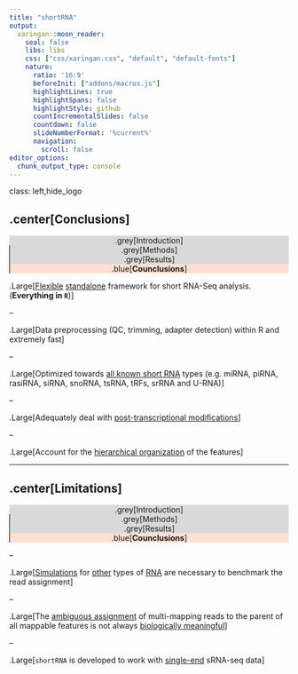 ```yaml
---
title: "shortRNA"
output: 
  xaringan::moon_reader:
    seal: false
    libs: libs
    css: ["css/xaringan.css", "default", "default-fonts"]
    nature:
      ratio: '16:9'
      beforeInit: ["addons/macros.js"]
      highlightLines: true
      highlightSpans: false
      highlightStyle: github
      countIncrementalSlides: false
      countdown: false
      slideNumberFormat: '%current%'
      navigation:
        scroll: false
editor_options: 
  chunk_output_type: console
---
```


class: left,hide_logo

## .center[Conclusions]

<div class="my-footer1" style="text-align: center;background-color:#D9D9D9;"> .grey[Introduction] </div>
<div class="my-footer2" style="text-align: center;background-color:#D9D9D9;border-left:1px solid black;"> .grey[Methods] </div>
<div class="my-footer3" style="text-align: center;background-color:#D9D9D9;border-left:1px solid black;"> .grey[Results] </div>
<div class="my-footer4" style="text-align: center;background-color:#FEE0D2;border-left:1px solid black;"> .blue[<b>Counclusions</b>] </div>


.Large[<u>Flexible</u> <u>standalone</u> framework for short RNA-Seq analysis. (**Everything in `R`**)]

--

.Large[Data preprocessing (QC, trimming, adapter detection) within R and extremely fast]

--

.Large[Optimized towards <u>all known short RNA</u> types (e.g. miRNA, piRNA, rasiRNA, siRNA, snoRNA, tsRNA, tRFs, srRNA and U-RNA)]

--

.Large[Adequately deal with <u>post-transcriptional modifications</u>]

--

.Large[Account for the <u>hierarchical organization</u> of the features]

---


## .center[Limitations]

<div class="my-footer1" style="text-align: center;background-color:#D9D9D9;"> .grey[Introduction] </div>
<div class="my-footer2" style="text-align: center;background-color:#D9D9D9;border-left:1px solid black;"> .grey[Methods] </div>
<div class="my-footer3" style="text-align: center;background-color:#D9D9D9;border-left:1px solid black;"> .grey[Results] </div>
<div class="my-footer4" style="text-align: center;background-color:#FEE0D2;border-left:1px solid black;"> .blue[<b>Counclusions</b>] </div>

--

.Large[<u>Simulations</u> for <u>other</u> types of <u>RNA</u> are necessary to benchmark the read assignment]

--

.Large[The <u>ambiguous assignment</u> of multi-mapping reads to the parent of all mappable features is not always <u>biologically meaningful</u>]

--

.Large[`shortRNA` is developed to work with <u>single-end</u> sRNA-seq data]
